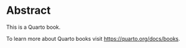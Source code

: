 # Abstract {.unnumbered}

This is a Quarto book.

To learn more about Quarto books visit <https://quarto.org/docs/books>.
